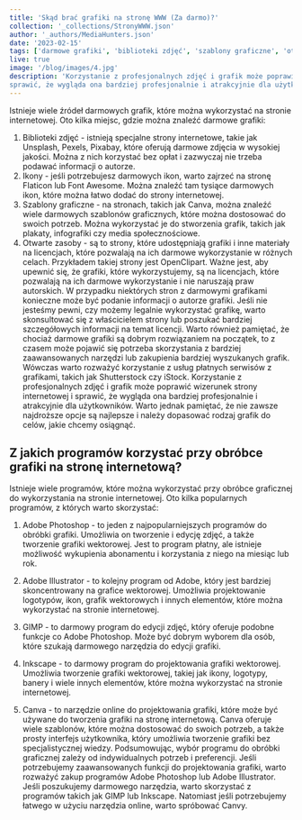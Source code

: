 ```yaml
---
title: 'Skąd brać grafiki na stronę WWW (Za darmo)?'
collection: '_collections/StronyWWW.json'
author: '_authors/MediaHunters.json'
date: '2023-02-15'
tags: ['darmowe grafiki', 'biblioteki zdjęć', 'szablony graficzne', 'otwarte zasoby']
live: true
image: '/blog/images/4.jpg'
description: 'Korzystanie z profesjonalnych zdjęć i grafik może poprawić wizerunek strony internetowej i
sprawić, że wygląda ona bardziej profesjonalnie i atrakcyjnie dla użytkowników.'
---
```


Istnieje wiele źródeł darmowych grafik, które można wykorzystać na stronie internetowej. Oto
kilka miejsc, gdzie można znaleźć darmowe grafiki:
1. Biblioteki zdjęć - istnieją specjalne strony internetowe, takie jak Unsplash, Pexels,
Pixabay, które oferują darmowe zdjęcia w wysokiej jakości. Można z nich korzystać
bez opłat i zazwyczaj nie trzeba podawać informacji o autorze.
2. Ikony - jeśli potrzebujesz darmowych ikon, warto zajrzeć na stronę Flaticon lub Font
Awesome. Można znaleźć tam tysiące darmowych ikon, które można łatwo dodać do
strony internetowej.
3. Szablony graficzne - na stronach, takich jak Canva, można znaleźć wiele darmowych
szablonów graficznych, które można dostosować do swoich potrzeb. Można
wykorzystać je do stworzenia grafik, takich jak plakaty, infografiki czy media
społecznościowe.
4. Otwarte zasoby - są to strony, które udostępniają grafiki i inne materiały na licencjach,
które pozwalają na ich darmowe wykorzystanie w różnych celach. Przykładem takiej
strony jest OpenClipart.
Ważne jest, aby upewnić się, że grafiki, które wykorzystujemy, są na licencjach, które pozwalają
na ich darmowe wykorzystanie i nie naruszają praw autorskich. W przypadku niektórych stron z
darmowymi grafikami konieczne może być podanie informacji o autorze grafiki.
Jeśli nie jesteśmy pewni, czy możemy legalnie wykorzystać grafikę, warto skonsultować się z
właścicielem strony lub poszukać bardziej szczegółowych informacji na temat licencji.
Warto również pamiętać, że chociaż darmowe grafiki są dobrym rozwiązaniem na początek, to
z czasem może pojawić się potrzeba skorzystania z bardziej zaawansowanych narzędzi lub
zakupienia bardziej wyszukanych grafik. Wówczas warto rozważyć korzystanie z usług płatnych
serwisów z grafikami, takich jak Shutterstock czy iStock.
Korzystanie z profesjonalnych zdjęć i grafik może poprawić wizerunek strony internetowej i
sprawić, że wygląda ona bardziej profesjonalnie i atrakcyjnie dla użytkowników. Warto jednak
pamiętać, że nie zawsze najdroższe opcje są najlepsze i należy dopasować rodzaj grafik do
celów, jakie chcemy osiągnąć.
## Z jakich programów korzystać przy obróbce grafiki na stronę internetową?

Istnieje wiele programów, które można wykorzystać przy obróbce graficznej do wykorzystania
na stronie internetowej. Oto kilka popularnych programów, z których warto skorzystać:
1. Adobe Photoshop - to jeden z najpopularniejszych programów do obróbki grafiki.
Umożliwia on tworzenie i edycję zdjęć, a także tworzenie grafiki wektorowej. Jest to
program płatny, ale istnieje możliwość wykupienia abonamentu i korzystania z niego
na miesiąc lub rok.
2. Adobe Illustrator - to kolejny program od Adobe, który jest bardziej skoncentrowany na
grafice wektorowej. Umożliwia projektowanie logotypów, ikon, grafik wektorowych i
innych elementów, które można wykorzystać na stronie internetowej.
3. GIMP - to darmowy program do edycji zdjęć, który oferuje podobne funkcje co Adobe
Photoshop. Może być dobrym wyborem dla osób, które szukają darmowego narzędzia
do edycji grafiki.
4. Inkscape - to darmowy program do projektowania grafiki wektorowej. Umożliwia
tworzenie grafiki wektorowej, takiej jak ikony, logotypy, banery i wiele innych
elementów, które można wykorzystać na stronie internetowej.

5. Canva - to narzędzie online do projektowania grafiki, które może być używane do
tworzenia grafiki na stronę internetową. Canva oferuje wiele szablonów, które można
dostosować do swoich potrzeb, a także prosty interfejs użytkownika, który umożliwia
tworzenie grafiki bez specjalistycznej wiedzy.
Podsumowując, wybór programu do obróbki graficznej zależy od indywidualnych potrzeb i
preferencji. Jeśli potrzebujemy zaawansowanych funkcji do projektowania grafiki, warto
rozważyć zakup programów Adobe Photoshop lub Adobe Illustrator. Jeśli poszukujemy
darmowego narzędzia, warto skorzystać z programów takich jak GIMP lub Inkscape. Natomiast
jeśli potrzebujemy łatwego w użyciu narzędzia online, warto spróbować Canvy.